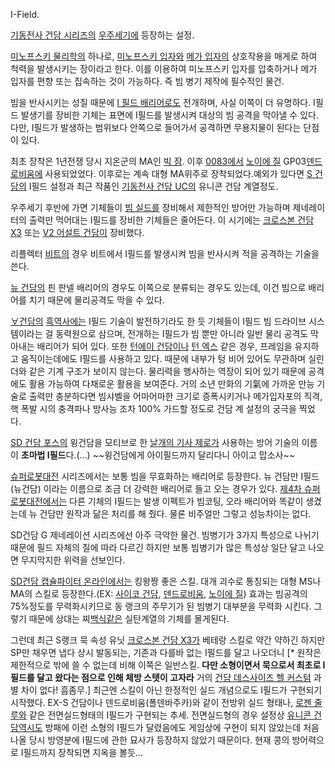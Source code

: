 I-Field. 

[[기동전사 건담 시리즈]]의 [[우주세기]]에 등장하는 설정.

[[미노프스키 물리학]]의 하나로, [[미노프스키 입자]]와 [[메가 입자]]의 상호작용을 매게로 하여 척력을 발생시키는 장이라고 한다. 이를 이용하여 미노프스키 입자를 압축하거나 메가 입자를 편향 또는 집속하는 것이 가능하다. 즉 빔 병기 제작에 필수적인 물건. 

빔을 반사시키는 성질 때문에 [[I 필드 배리어]]로도 전개하며, 사실 이쪽이 더 유명하다. I필드 발생기를 장비한 기체는 표면에 I필드를 발생시켜 대상의 빔 공격을 막아낼 수 있다. 다만, I필드가 발생하는 범위보다 안쪽으로 들어가서 공격하면 무용지물이 된다는 단점이 있다.

최초 장착은 1년전쟁 당시 지온군의 MA인 [[빅 잠]]. 이후 [[0083]]에서 [[노이에 질]] GP03[[덴드로비움]]에 사용되었었다. 이후로는 계속 대형 MA위주로 장착되었다.예외가  있다면 [[S 건담]]의 I필드 설정과 최근 작품인 [[기동전사 건담 UC]]의 유니콘 건담 계열정도.

우주세기 후반에 가면 기체들이 [[빔 실드]]를 장비해서 제한적인 방어만 가능하며 제네레이터의 출력만 먹어대는 I필드를 장비한 기체들은 줄어든다. 이 시기에는 [[크로스본 건담 X3]] 또는 [[V2 어설트 건담]]이 장비했다.

리플렉터 [[비트]]의 경우 비트에서 I필드를 발생시켜 빔을 반사시켜 적을 공격하는 기술을 쓴다. 

[[뉴 건담]]의 핀 판넬 배리어의 경우도 이쪽으로 분류되는 경우도 있는데, 이건 빔으로 배리어를 치기 때문에 물리공격도 막을 수 있다.

[[∀건담]]의 [[흑역사]]에는 I필드 기술이 발전하기라도 한 듯 기체들이 I필드 빔 드라이브 시스템이라는 걸 동력원으로 삼으며, 전개하는 I필드가 빔 뿐만 아니라 일반 물리 공격도 막아내는 배리어가 되어 있다. 또한 [[턴에이 건담]]이나 [[턴 엑스]] 같은 경우, 프레임을 유지하고 움직이는데에도 I필드를 사용하고 있다. 때문에 내부가 텅 비어 있어도 무관하며 실린더와 같은 기계 구조가 보이지 않는다. 물리력을 행사하는 역장이 되어 있기 때문에 공격에도 활용 가능하여 다채로운 활용을 보여준다. 거의 소년 만화의 기氣에 가까운 만능 기술로 출력만 충분하다면 빔샤벨을 어마어마한 크기로 증폭시키거나 메가입자포의 직격, 핵 폭발 시의 충격파나 방사능 조차 100% 가드할 정도로 건담 계 설정의 궁극을 찍었다. 

[[SD 건담 포스]]의 윙건담을 모티브로 한 [[날개의 기사 제로]]가 사용하는 방어 기술의 이름이 '''초마법 I필드'''다.(…) ~~윙건담에게 아이필드까지 달리다니 아이고 맙소사~~

[[슈퍼로봇대전]] 시리즈에서는 보통 빔을 무효화하는 배리어로 등장한다. 뉴 건담만 I필드(뉴건담) 이라는 이름으로 조금 더 강력한 배리어로 들고 오는 경우가 있다. [[제4차 슈퍼로봇대전]]에서는 다른 기체의 I필드는 발생 이펙트가 빔코팅, 오라 배리어와 똑같이 생겼는데 뉴 건담만 원작과 닮은 처리를 해 줬다. 물론 비주얼만 그렇고 성능차이는 없다.

SD건담 G 제네레이션 시리즈에선 아주 극악한 물건. 빔병기가 3가지 특성으로 나뉘기 때문에 필드 자체의 질에 따라 다르긴 하지만 보통 빔병기가 많은 특성상 일단 달고 나오면 무지막지한 위력을 선보인다.

[[SD건담 캡슐파이터 온라인]]에서는 킹왕짱 좋은 스킬. 대개 괴수로 통칭되는 대형 MS나 MA의 스킬로 등장한다.(EX: [[사이코 건담]], [[덴드로비움]], [[노이에 질]]) 효과는 빔공격의 75%정도를 무력화시키므로 동 랭크의 주무기가 된 빔병기 대부분을 무력화 시킨다. 그렇기 때문에 상대는 찌[[백식]]같은 실탄계열의 기체를 몰게된다.

그런데 최근 S랭크 묵 속성 유닛 [[크로스본 건담 X3]]가 베테랑 스킬로 약간 약하긴 하지만 SP만 채우면 냅다 상시 발동되는, 기존과 다를바 없는 I필드를 달고 나오더니 [* 원작은 제한적으로 밖에 쓸 수 없는데 비해 이쪽은 일반스킬. '''다만 소형이면서 묵으로서 최초로 I필드를 달고 왔다는 점으로 인해 체방 스텟이 고자라''' 거의 [[건담 데스사이즈 헬 커스텀]] 과 별 차이 없다! 흠좀무.] 최근엔 스킬이 아닌 한정적인 실드 개념으로도 I필드가 구현되기 시작했다. EX-S 건담이나 덴드로비움(폴덴바주카)와 같이 전방위 실드 형태나, [[로젠 줄루]]와 같은 전면실드형태의 I필드가 구현되는 추세. 전면실드형의 경우 설정상 [[유니콘 건담]]역시도 방패에 이런 소형의 I필드가 달렸음에도 게임상에 구현이 되지 않았는데 처음 나올 당시 방영분에 I필드에 관한 묘사가 등장하지 않았기 때문이다. 현재 콩의 방어력으로 I필드까지 장착되면 지옥을 볼듯...

